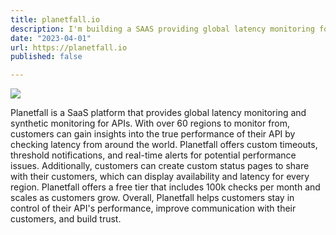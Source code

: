 ```yaml
---
title: planetfall.io
description: I'm building a SAAS providing global latency monitoring for your APIs and websites from edge locations around the world. Have you ever wondered how fast your API is in any part of the world? Planetfall allows you to find out and monitor it continuously.
date: "2023-04-01"
url: https://planetfall.io
published: false

---
```



[![](/planetfall.png)](https://planetfall.io)

Planetfall is a SaaS platform that provides global latency monitoring and synthetic monitoring for APIs. With over 60 regions to monitor from, customers can gain insights into the true performance of their API by checking latency from around the world.
Planetfall offers custom timeouts, threshold notifications, and real-time alerts for potential performance issues. Additionally, customers can create custom status pages to share with their customers, which can display availability and latency for every region. Planetfall offers a free tier that includes 100k checks per month and scales as customers grow. Overall, Planetfall helps customers stay in control of their API's performance, improve communication with their customers, and build trust.

